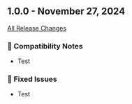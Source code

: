 ## 1.0.0 - November 27, 2024

[All Release Changes](https://github.com/SAP/cloud-sdk-java/releases/tag/rel%2F1.0.0)

### 🔧 Compatibility Notes

- Test

### 🐛 Fixed Issues

- Test
